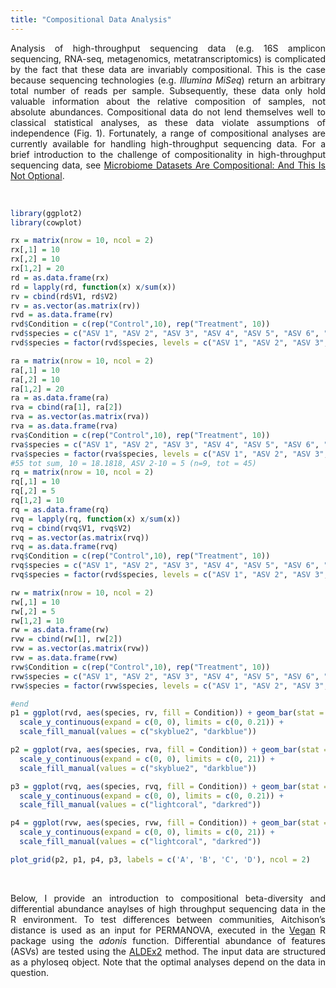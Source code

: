 ```yaml
---
title: "Compositional Data Analysis"
---
```

<p style="text-align:justify">
Analysis of high-throughput sequencing data (e.g. 16S amplicon sequencing, RNA-seq, metagenomics, metatranscriptomics) is complicated by the fact that these data are invariably compositional. This is the case because sequencing technologies (e.g. *Illumina MiSeq*) return an arbitrary total number of reads per sample. Subsequently, these data only hold valuable information about the relative composition of samples, not absolute abundances. Compositional data do not lend themselves well to classical statistical analyses, as these data violate assumptions of independence (Fig. 1). Fortunately, a range of compositional analyses are currently available for handling high-throughput sequencing data. For a brief introduction to the challenge of compositionality in high-throughput sequencing data, see [Microbiome Datasets Are Compositional: And This Is Not Optional](https://www.frontiersin.org/articles/10.3389/fmicb.2017.02224/full).  
</p>
<p>&nbsp;</p>

```r
library(ggplot2)
library(cowplot)

rx = matrix(nrow = 10, ncol = 2)
rx[,1] = 10
rx[,2] = 10
rx[1,2] = 20
rd = as.data.frame(rx)
rd = lapply(rd, function(x) x/sum(x))
rv = cbind(rd$V1, rd$V2)
rv = as.vector(as.matrix(rv))
rvd = as.data.frame(rv)
rvd$Condition = c(rep("Control",10), rep("Treatment", 10))
rvd$species = c("ASV 1", "ASV 2", "ASV 3", "ASV 4", "ASV 5", "ASV 6", "ASV 7", "ASV 8", "ASV 9", "ASV 10", "ASV 1", "ASV 2", "ASV 3", "ASV 4", "ASV 5", "ASV 6", "ASV 7", "ASV 8", "ASV 9", "ASV 10")
rvd$species = factor(rvd$species, levels = c("ASV 1", "ASV 2", "ASV 3", "ASV 4", "ASV 5", "ASV 6", "ASV 7", "ASV 8", "ASV 9", "ASV 10"))

ra = matrix(nrow = 10, ncol = 2)
ra[,1] = 10
ra[,2] = 10
ra[1,2] = 20
ra = as.data.frame(ra)
rva = cbind(ra[1], ra[2])
rva = as.vector(as.matrix(rva))
rva = as.data.frame(rva)
rva$Condition = c(rep("Control",10), rep("Treatment", 10))
rva$species = c("ASV 1", "ASV 2", "ASV 3", "ASV 4", "ASV 5", "ASV 6", "ASV 7", "ASV 8", "ASV 9", "ASV 10", "ASV 1", "ASV 2", "ASV 3", "ASV 4", "ASV 5", "ASV 6", "ASV 7", "ASV 8", "ASV 9", "ASV 10")
rva$species = factor(rva$species, levels = c("ASV 1", "ASV 2", "ASV 3", "ASV 4", "ASV 5", "ASV 6", "ASV 7", "ASV 8", "ASV 9", "ASV 10"))
#55 tot sum, 10 = 18.1818, ASV 2-10 = 5 (n=9, tot = 45)
rq = matrix(nrow = 10, ncol = 2)
rq[,1] = 10
rq[,2] = 5
rq[1,2] = 10
rq = as.data.frame(rq)
rvq = lapply(rq, function(x) x/sum(x))
rvq = cbind(rvq$V1, rvq$V2)
rvq = as.vector(as.matrix(rvq))
rvq = as.data.frame(rvq)
rvq$Condition = c(rep("Control",10), rep("Treatment", 10))
rvq$species = c("ASV 1", "ASV 2", "ASV 3", "ASV 4", "ASV 5", "ASV 6", "ASV 7", "ASV 8", "ASV 9", "ASV 10", "ASV 1", "ASV 2", "ASV 3", "ASV 4", "ASV 5", "ASV 6", "ASV 7", "ASV 8", "ASV 9", "ASV 10")
rvq$species = factor(rvd$species, levels = c("ASV 1", "ASV 2", "ASV 3", "ASV 4", "ASV 5", "ASV 6", "ASV 7", "ASV 8", "ASV 9", "ASV 10"))

rw = matrix(nrow = 10, ncol = 2)
rw[,1] = 10
rw[,2] = 5
rw[1,2] = 10
rw = as.data.frame(rw)
rvw = cbind(rw[1], rw[2])
rvw = as.vector(as.matrix(rvw))
rvw = as.data.frame(rvw)
rvw$Condition = c(rep("Control",10), rep("Treatment", 10))
rvw$species = c("ASV 1", "ASV 2", "ASV 3", "ASV 4", "ASV 5", "ASV 6", "ASV 7", "ASV 8", "ASV 9", "ASV 10", "ASV 1", "ASV 2", "ASV 3", "ASV 4", "ASV 5", "ASV 6", "ASV 7", "ASV 8", "ASV 9", "ASV 10")
rvw$species = factor(rvw$species, levels = c("ASV 1", "ASV 2", "ASV 3", "ASV 4", "ASV 5", "ASV 6", "ASV 7", "ASV 8", "ASV 9", "ASV 10"))

#end
p1 = ggplot(rvd, aes(species, rv, fill = Condition)) + geom_bar(stat = "identity", position = "dodge") + theme_bw() + ylab("Proportion") + xlab("Amplicon Sequence Variant") + 
  scale_y_continuous(expand = c(0, 0), limits = c(0, 0.21)) + 
  scale_fill_manual(values = c("skyblue2", "darkblue"))

p2 = ggplot(rva, aes(species, rva, fill = Condition)) + geom_bar(stat = "identity", position = "dodge") + theme_bw() + ylab("Abundance") + xlab("Amplicon Sequence Variant") + 
  scale_y_continuous(expand = c(0, 0), limits = c(0, 21)) + 
  scale_fill_manual(values = c("skyblue2", "darkblue"))

p3 = ggplot(rvq, aes(species, rvq, fill = Condition)) + geom_bar(stat = "identity", position = "dodge") + theme_bw() + ylab("Proportion") + xlab("Amplicon Sequence Variant") + 
  scale_y_continuous(expand = c(0, 0), limits = c(0, 0.21)) + 
  scale_fill_manual(values = c("lightcoral", "darkred"))

p4 = ggplot(rvw, aes(species, rvw, fill = Condition)) + geom_bar(stat = "identity", position = "dodge") + theme_bw() + ylab("Abundance") + xlab("Amplicon Sequence Variant") + 
  scale_y_continuous(expand = c(0, 0), limits = c(0, 21)) + 
  scale_fill_manual(values = c("lightcoral", "darkred"))

plot_grid(p2, p1, p4, p3, labels = c('A', 'B', 'C', 'D'), ncol = 2)
```
<p>&nbsp;</p>
<p style="text-align:justify">
Below, I provide an introduction to compositional beta-diversity and differential abundance anaylses of high throughput sequencing data in the R environment. To test differences between communities, Aitchison's distance is used as an input for PERMANOVA, executed in the [Vegan](https://cran.r-project.org/web/packages/vegan/index.html) R package using the *adonis* function. Differential abundance of features (ASVs) are tested using the [ALDEx2](https://bioconductor.org/packages/release/bioc/html/ALDEx2.html) method. The input data are structured as a phyloseq object. Note that the optimal analyses depend on the data in question. 
</p>

